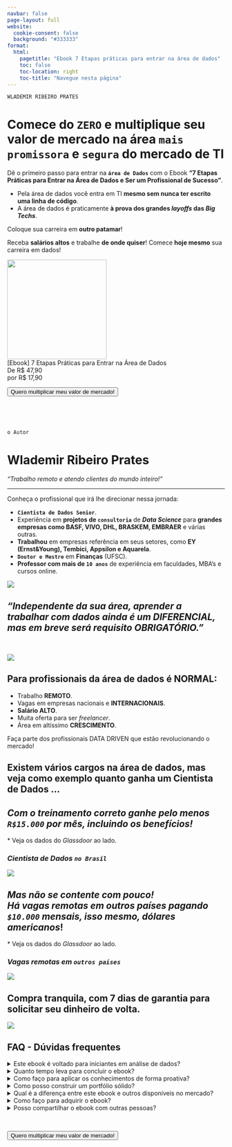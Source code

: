 ```yaml
---
navbar: false
page-layout: full
website:
  cookie-consent: false
  background: "#333333"
format:
  html:
    pagetitle: "Ebook 7 Etapas práticas para entrar na área de dados"
    toc: false
    toc-location: right
    toc-title: "Navegue nesta página"
---
```

::: {.column-screen}

<a href="#top"></a>

::: {.column-page}
::: {.grid}
::: {.g-col-12 .g-col-md-5 .g-start-md-2}
`WLADEMIR RIBEIRO PRATES`

# Comece do **`ZERO`** e **multiplique seu valor de mercado** na área **`mais promissora`** e **`segura`** do mercado de **TI**

Dê o primeiro passo para entrar na **`área de Dados`** com o Ebook **"7 Etapas Práticas para Entrar na Área de Dados e Ser um Profissional de Sucesso"**.

<div class="text-box">
- Pela área de dados você entra em TI **mesmo sem nunca ter escrito uma linha de código**.
- A área de dados é praticamente **à prova dos grandes *layoffs* das *Big Techs***.<br>

</div>

<p>Coloque sua carreira em **outro patamar**!</p>
:::

::: {.g-col-12 .g-col-md-5}

```{=html}
<div id="ebook_carreira_box">
  <div id="ebook_carreira_box_scroll">
    
    <p>Receba <b>salários altos</b> e trabalhe <b>de onde quiser</b>! Comece <b>hoje mesmo</b> sua carreira em dados!</p>

    <div class="center"> 
      <img width="230" src="mockup_ebook_carreira_dados.png">
    </div>

    <div class="center">
      [Ebook] 7 Etapas Práticas para Entrar na Área de Dados<br>
      De <span class="strike">R$ 47,90</span><br/>
      <span class="novo_preco">por R$ 17,90</span>
    </div>

    <div class="center">
      <p>
        <a href="https://secure.doppus.com/pay/PB3J0JMB3J0JGZOHJHZ" class="back-to-top">
          <button id="cta-button">Quero multiplicar meu valor de mercado!</button>
        </a>
      </p>
    </div>
  </div>
</div>
```
:::
:::
:::
<br>
:::


::: {.column-screen .lp_full_screen_dark_blue_gradient}

<br>

::: {.column-screen}
::: {.grid}
::: {.g-col-12 .g-col-md-5 .g-start-md-2}

`o Autor`

# **Wlademir Ribeiro Prates**

<em>"Trabalho remoto e atendo clientes do mundo inteiro!"</em>

<hr></hr>

Conheça o profissional que irá lhe direcionar nessa jornada:

- **`Cientista de Dados Senior`**.
- Experiência em **projetos de `consultoria`** de ***Data Science*** para **grandes empresas como BASF, VIVO, DHL, BRASKEM, EMBRAER** e várias outras.
- **Trabalhou** em empresas referência em seus setores, como **EY (Ernst&Young), Tembici, Appsilon e Aquarela**.
- **`Doutor e Mestre`** em **Finanças** (UFSC).
- **Professor com mais de `10 anos`** de experiência em faculdades, MBA's e cursos online.
:::

::: {.g-col-12 .g-col-md-5}
![](foto_wlad_pb.png)
:::
:::
:::
:::

::: {.column-screen .lp_full_screen_light}
::: {.column-body-outset .center}
# *"Independente da sua área, aprender a trabalhar com dados ainda é um DIFERENCIAL, mas em breve será requisito OBRIGATÓRIO."*
<br>
:::
:::

::: {.column-screen .lp_full_screen_light}
::: {.column-page}
::: {.grid}
::: {.g-col-12 .g-col-md-5 .g-start-md-2}
![](money_freedom.png)
:::
::: {.g-col-12 .g-col-md-5}
## Para profissionais da área de dados é **NORMAL**:

- Trabalho **REMOTO**.
- Vagas em empresas nacionais e **INTERNACIONAIS**.
- **Salário ALTO**.
- Muita oferta para ser *freelancer*.
- Área em altíssimo **CRESCIMENTO**.

Faça parte dos profissionais DATA DRIVEN que estão revolucionando o mercado!
:::
:::
:::
:::

::: {.column-page}
# Existem vários cargos na área de dados, mas veja como exemplo quanto ganha um **Cientista de Dados** ...
::: {.grid}
::: {.g-col-12 .g-col-md-5 .g-start-md-2}

## *Com o <b>treinamento correto</b> ganhe pelo menos <b>`R$15.000`</b> por mês, incluindo os benefícios!*

\* Veja os dados do *Glassdoor* ao lado.

:::
::: {.g-col-12 .g-col-md-5}
### *Cientista de Dados `no Brasil`*

![](glassdoor_data_scientist_br.jpg)
:::
:::

::: {.grid}
::: {.g-col-12 .g-col-md-5 .g-start-md-2}
## *Mas não se contente com pouco! <br>Há <b>vagas remotas</b> em outros países pagando <b>`$10.000`</b> mensais, isso mesmo, <b>dólares americanos</b>*!

\* Veja os dados do *Glassdoor* ao lado.
:::
::: {.g-col-12 .g-col-md-5}
### *Vagas remotas em `outros países`*
![](glassdoor_data_scientist_usa.jpg)
:::
:::
:::

::: {.column-screen .lp_full_screen_light}
::: {.column-page}
::: {.grid}
::: {.g-col-12 .g-col-md-5 .g-start-md-2}
## **Compra tranquila**, com 7 dias de garantia para solicitar seu dinheiro de volta.
:::
::: {.g-col-12 .g-col-md-5}
![](garantia_7_dias_250px.png)
:::
:::
:::
:::

::: {.column-screen .lp_full_screen_light}
::: {.column-body}
## **FAQ - Dúvidas frequentes**
```{=html}
<div class="faq-container">
  <details class="faq-question">
    <summary class="faq-question_title">Este ebook é voltado para iniciantes em análise de dados?</summary>
    <p class="faq-question_answer">Sim, este ebook é uma introdução à área de dados e é adequado para iniciantes que desejam ingressar nesse mercado.</p>
  </details>
  <details class="faq-question">
    <summary class="faq-question_title">Quanto tempo leva para concluir o ebook?</summary>
    <p class="faq-question_answer">O tempo estimado de conclusão do ebook é de acordo com o seu ritmo de estudo, você pode fazer em um dia ou em algumas semanas.</p>
  </details>
  <details class="faq-question">
    <summary class="faq-question_title">Como faço para aplicar os conhecimentos de forma proativa?</summary>
    <p class="faq-question_answer">O ebook apresenta dicas e estratégias para você aplicar os conhecimentos adquiridos de forma proativa, garantindo assim um destaque no mercado de trabalho.</p>
  </details>
  <details class="faq-question">
    <summary class="faq-question_title">Como posso construir um portfólio sólido?</summary>
    <p class="faq-question_answer">O ebook apresenta as melhores práticas para você construir um portfólio sólido e impressionar os recrutadores na área de dados.</p>
  </details>
  <details class="faq-question">
    <summary class="faq-question_title">Qual é a diferença entre este ebook e outros disponíveis no mercado?</summary>
    <p class="faq-question_answer">Este ebook se concentra nas etapas práticas e essenciais para ingressar na área de dados, abordando desde a formação e habilidades necessárias até a busca por oportunidades e o avanço na carreira.</p>
  </details>
  <details class="faq-question">
    <summary class="faq-question_title">Como faço para adquirir o ebook?</summary>
    <p class="faq-question_answer">Basta clicar no botão disponível nesta página e seguir as instruções para adquirir o ebook e começar a mudar sua carreira na área de dados.</p>
  </details>
  <details class="faq-question">
    <summary class="faq-question_title">Posso compartilhar o ebook com outras pessoas?</summary>
    <p class="faq-question_answer">Não. O ebook é protegido por direitos autorais e só pode ser utilizado pelo comprador. Qualquer reprodução ou distribuição sem autorização é proibida e sujeita a penalidades legais.</p>
  </details>
</div>
```
<br>
:::
:::

::: {.column-screen .lp_full_screen_light}
```{=html}
<div class="center">
<a href="#top" class="back-to-top">
<button id="cta-button">Quero multiplicar meu valor de mercado!</button>
</a>
</div>
```
<br>
:::

